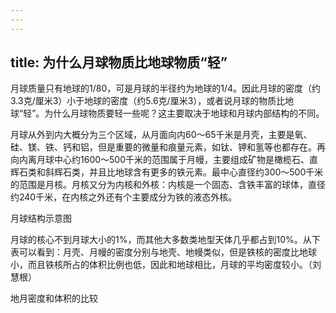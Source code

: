 ```yaml
---
---
---
```

title: 为什么月球物质比地球物质“轻”
---




月球质量只有地球的1/80，可是月球的半径约为地球的1/4。因此月球的密度（约3.3克/厘米3）小于地球的密度（约5.6克/厘米3），或者说月球的物质比地球“轻”。为什么月球物质要轻一些呢？这主要取决于地球和月球内部结构的不同。

月球从外到内大概分为三个区域，从月面向内60～65千米是月壳，主要是氧、硅、镁、铁、钙和铝，但是重要的微量和痕量元素，如钛、钾和氢等也都存在。再向内离月球中心约1600～500千米的范围属于月幔，主要组成矿物是橄榄石、直辉石类和斜辉石类，并且比地球含有更多的铁元素。最中心直径约300～500千米的范围是月核。月核又分为内核和外核：内核是一个固态、含铁丰富的球体，直径约240千米，在内核之外还有个主要成分为铁的液态外核。

月球结构示意图



月球的核心不到月球大小的1%，而其他大多数类地型天体几乎都占到10%。从下表可以看到：月壳、月幔的密度分别与地壳、地幔类似，但是铁核的密度比地球小，而且铁核所占的体积比例也低，因此和地球相比，月球的平均密度较小。（刘慧根）

地月密度和体积的比较